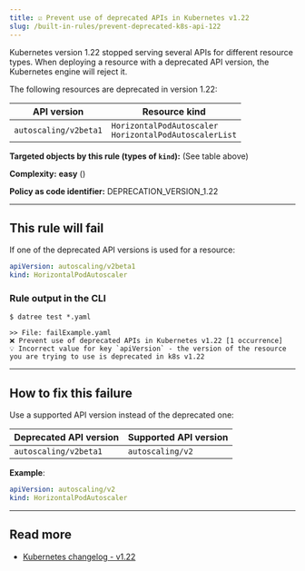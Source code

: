 ```yaml
---
title: ☑️ Prevent use of deprecated APIs in Kubernetes v1.22
slug: /built-in-rules/prevent-deprecated-k8s-api-122
---
```



Kubernetes version 1.22 stopped serving several APIs for different resource types. When deploying a resource with a deprecated API version, the Kubernetes engine will reject it.

The following resources are deprecated in version 1.22:

| API version | Resource kind |
|-------------|---------------|
| `autoscaling/v2beta1` | `HorizontalPodAutoscaler`<br/>`HorizontalPodAutoscalerList` |

**Targeted objects by this rule (types of **`kind`**):** (See table above)

**Complexity:** **easy** (<Complexity/>)

**Policy as code identifier:** DEPRECATION_VERSION_1.22

---

## This rule will fail

If one of the deprecated API versions is used for a resource:

```yaml
apiVersion: autoscaling/v2beta1
kind: HorizontalPodAutoscaler
```

### Rule output in the CLI

```terminal
$ datree test *.yaml

>> File: failExample.yaml
❌ Prevent use of deprecated APIs in Kubernetes v1.22 [1 occurrence]
💡 Incorrect value for key `apiVersion` - the version of the resource you are trying to use is deprecated in k8s v1.22
```

---

## How to fix this failure

Use a supported API version instead of the deprecated one:

| Deprecated API version | Supported API version |
|-------------|---------------|
| `autoscaling/v2beta1` | `autoscaling/v2` |

**Example**:  

```yaml
apiVersion: autoscaling/v2
kind: HorizontalPodAutoscaler
```

---

## Read more

- [Kubernetes changelog - v1.22](https://github.com/kubernetes/kubernetes/blob/master/CHANGELOG/CHANGELOG-1.22.md#deprecations-and-removals)
